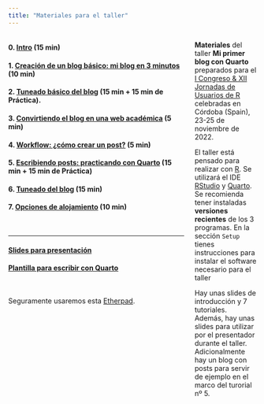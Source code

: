 ```yaml
---
title: "Materiales para el taller"
---
```




:::: columns
::: {.column width="74%"}

#### 0. [Intro](./taller/00_taller_slides.html){target="_blank"} (15 min)

#### 1. [Creación de un blog básico: mi blog en 3 minutos](./taller/01_taller_crear-blog-basico.qmd){target="_blank"} (10 min)

#### 2. [Tuneado básico del blog](./taller/02_taller_tuneado-basico.qmd){target="_blank"} (15 min + 15 min de Práctica). 

#### 3. [Convirtiendo el blog en una web académica](./taller/03_taller_convertir-en-web.qmd){target="_blank"} (5 min)

#### 4. [Workflow: ¿cómo crear un post?](./taller/04_taller_crear-post.qmd){target="_blank"} (5 min)

#### 5. [Escribiendo posts: practicando con Quarto](./taller/05_taller_escribir-posts.qmd){target="_blank"} (15 min + 15 min de Práctica)


#### 6. [Tuneado del blog](./taller/06_taller_tuneado-del-blog.qmd){target="_blank"} (15 min)

#### 7. [Opciones de alojamiento](./taller/07_taller_alojamiento.qmd){target="_blank"} (10 min)


<br>

----------------------


#### [Slides para presentación](./taller/slides_tareas_01.html){target="_blank"} 


#### [Plantilla para escribir con Quarto](./taller/09_taller_plantilla_escribir_quarto.qmd){target="_blank"} 


<br>

Seguramente usaremos esta [Etherpad](https://etherpad.wikimedia.org/p/curso_intro_DS_UV){target="_blank"}.


:::

::: {.column width="26%"}

**Materiales** del taller **Mi primer blog con Quarto** preparados para el [I Congreso & XII Jornadas de Usuarios de R](http://r-es.org/12jr/){target="_blank"} celebradas en Córdoba (Spain), 23-25 de noviembre de 2022.

El taller está pensado para realizar con [R](https://cran.r-project.org/){target="_blank"}. Se utilizará el IDE [RStudio](https://www.rstudio.com/products/rstudio/){target="_blank"} y [Quarto](https://quarto.org/){target="_blank"}. Se recomienda tener instaladas **versiones recientes** de los 3 programas. En la sección `Setup` tienes instrucciones para instalar el software necesario para el taller

Hay unas slides de introducción y 7 tutoriales. Además, hay unas slides para utilizar por el presentador durante el taller. Adicionalmente hay un blog con posts para servir de ejemplo en el marco del turorial nº 5.
:::

::::

<br>



